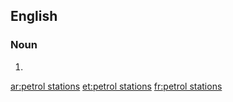 ==English==

===Noun===
{{head|en|plural|head=[[petrol]] [[station]]s}}

# {{plural of|petrol station|lang=en|nocat=1}}

[[ar:petrol stations]]
[[et:petrol stations]]
[[fr:petrol stations]]
